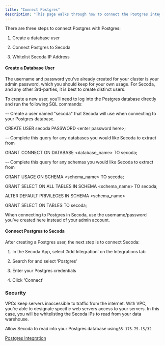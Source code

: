 ```yaml
---
title: "Connect Postgres"
description: "This page walks through how to connect the Postgres integration"
---
```


There are three steps to connect Postgres with Postgres:

1. Create a database user

2. Connect Postgres to Secoda

3. Whitelist Secoda IP Address

#### Create a Database User

The username and password you’ve already created for your cluster is your admin
password, which you should keep for your own usage. For Secoda, and any other
3rd-parties, it is best to create distinct users.

To create a new user, you’ll need to log into the Postgres database directly and
run the following SQL commands:

\-- Create a user named "secoda" that Secoda will use when connecting to your
Postgres database.

CREATE USER secoda PASSWORD \<enter password here\>;

\-- Complete this query for any databases you would like Secoda to extract from

GRANT CONNECT ON DATABASE \<database_name\> TO secoda;

\-- Complete this query for any schemas you would like Secoda to extract from

GRANT USAGE ON SCHEMA \<schema_name\> TO secoda;

GRANT SELECT ON ALL TABLES IN SCHEMA \<schema_name\> TO secoda;

ALTER DEFAULT PRIVILEGES IN SCHEMA \<schema_name\>

GRANT SELECT ON TABLES TO secoda;

When connecting to Postgres in Secoda, use the username/password you’ve created
here instead of your admin account.

#### Connect Postgres to Secoda

After creating a Postgres user, the next step is to connect Secoda:

1. In the Secoda App, select ‘Add Integration’ on the Integrations tab

2. Search for and select ‘Postgres’

3. Enter your Postgres credentials

4. Click 'Connect'

### Security

VPCs keep servers inaccessible to traffic from the internet. With VPC, you’re
able to designate specific web servers access to your servers. In this case, you
will be whitelisting the Secoda IPs to read from your data warehouse.

Allow Secoda to read into your Postgres database using`35.175.75.15/32`

[Postgres Integration](/integrations/postgres-integration)

